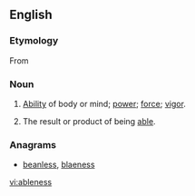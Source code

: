==English==

===Etymology===
From {{suffix|able|ness}}

===Noun===
{{en-noun|-|es}}

# {{obsolete|rare|uncountable}} [[ability|Ability]] of body or mind; [[power]]; [[force]]; [[vigor]].
# {{countable}} The result or product of being [[able]].

===Anagrams===
* [[beanless#English|beanless]], [[blaeness#English|blaeness]]
[[vi:ableness]]